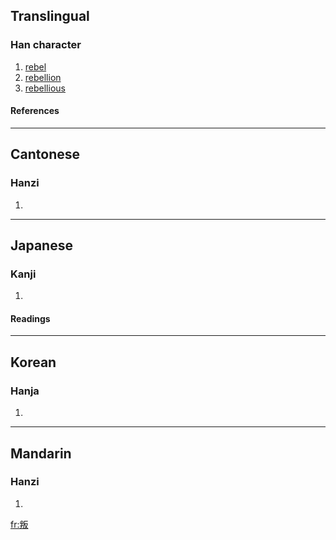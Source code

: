 ==Translingual==
===Han character===
{{Han char|rn=29|rad=又|as=07|sn=9|four=9154<sub>7</sub>|canj=火手竹水 (FQHE)}}
# [[rebel]]
# [[rebellion]]
# [[rebellious]]
====References====
{{Han ref|kx=0166.120|dkj=03166|dj=0378.060|hdz=10398.020|uh=53DB|ud=21467|bh=AB71|bd=43889}}
----
==Cantonese==
===Hanzi===
{{yue-hanzi|jyut=|y=bun6}}
# {{defn|Cantonese}}
----
==Japanese==
===Kanji===
{{ja-kanji|grade=|rs=又07}}
# {{defn|Japanese}} 
====Readings====
{{ja-readings|on=[[はん]] (han), [[ばん]] (ban)|kun=[[そむく]] (somuku)}}
----
==Korean==
===Hanja===
{{ko-hanja|hangeul=반|rv=ban|mr=pan}}
# {{defn|Korean}}
----
==Mandarin==
===Hanzi===
{{cmn-hanzi|pin=[[gōu]] (gou1), [[pàn]] (pan4)|wg=kou<sup>1</sup>, p'an<sup>4</sup>}}
# {{defn|Mandarin}}

[[fr:叛]]